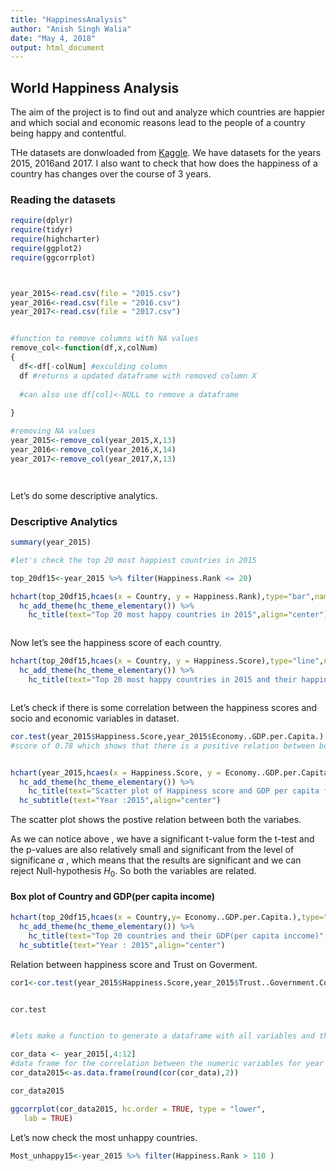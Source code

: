 ---
title: "HappinessAnalysis"
author: "Anish Singh Walia"
date: "May 4, 2018"
output: html_document
---

## World Happiness Analysis


The aim of the project is to find out and analyze which countries are happier and which social and economic reasons lead to the people of a country being happy and contentful.



THe datasets are donwloaded from [Kaggle](https://www.kaggle.com/unsdsn/world-happiness/data). We have datasets for the years 2015, 2016and 2017. I also want to check that how does the happiness of a country has  changes over the course of 3 years.



### Reading the datasets


```{r ,message=FALSE,error=FALSE}


require(dplyr)
require(tidyr)
require(highcharter)
require(ggplot2)
require(ggcorrplot)



year_2015<-read.csv(file = "2015.csv")
year_2016<-read.csv(file = "2016.csv")
year_2017<-read.csv(file = "2017.csv")


#function to remove columns with NA values
remove_col<-function(df,x,colNum)
{
  df<-df[-colNum] #exculding column 
  df #returns a updated dataframe with removed column X
  
  #can also use df[col]<-NULL to remove a dataframe
  
}

#removing NA values
year_2015<-remove_col(year_2015,X,13)
year_2016<-remove_col(year_2016,X,14)
year_2017<-remove_col(year_2017,X,13)




```

Let's do some descriptive analytics.


### Descriptive Analytics

```{r,message=FALSE,error=FALSE}
summary(year_2015)

#let's check the top 20 most happiest countries in 2015

top_20df15<-year_2015 %>% filter(Happiness.Rank <= 20)

hchart(top_20df15,hcaes(x = Country, y = Happiness.Rank),type="bar",name="Rank",color="#A45A8D") %>% 
  hc_add_theme(hc_theme_elementary()) %>% 
    hc_title(text="Top 20 most happy countries in 2015",align="center") 



```


Now let's see the happiness score of each country.

```{r}

hchart(top_20df15,hcaes(x = Country, y = Happiness.Score),type="line",name="score",color="#E8CF1C") %>% 
  hc_add_theme(hc_theme_elementary()) %>% 
    hc_title(text="Top 20 most happy countries in 2015 and their happiness scores",align="center") 



```


Let's check if there is some correlation between the happiness scores and socio and economic variables in dataset.

```{r}

cor.test(year_2015$Happiness.Score,year_2015$Economy..GDP.per.Capita.)
#score of 0.78 which shows that there is a positive relation between both


hchart(year_2015,hcaes(x = Happiness.Score, y = Economy..GDP.per.Capita.),type="point",color="black") %>% 
  hc_add_theme(hc_theme_elementary()) %>% 
    hc_title(text="Scatter plot of Happiness score and GDP per capita for ",align="center") %>% 
  hc_subtitle(text="Year :2015",align="center")


```
The scatter plot shows the postive relation between both the variabes.

As we can notice above , we have a significant t-value form the t-test and the p-values are also relatively small and significant from the level of significane $\alpha$ , which means that the results are significant and we can reject Null-hypothesis $H_0$. So both the variables are related.



#### Box plot of Country and GDP(per capita income)


```{r,error=FALSE,message=FALSE}

hchart(top_20df15,hcaes(x = Country,y= Economy..GDP.per.Capita.),type="line",name="GDP",color="green") %>% 
  hc_add_theme(hc_theme_elementary()) %>% 
    hc_title(text="Top 20 countries and their GDP(per capita inccome)",align="center")  %>% 
  hc_subtitle(text="Year : 2015",align="center")


```

Relation between happiness score and Trust on Goverment.

```{r}

cor1<-cor.test(year_2015$Happiness.Score,year_2015$Trust..Government.Corruption.)


cor.test


#lets make a function to generate a dataframe with all variables and their relative correlation scores with other variables.

cor_data <- year_2015[,4:12]
#data frame for the correlation between the numeric variables for year 2015 
cor_data2015<-as.data.frame(round(cor(cor_data),2))

```


```{r}
cor_data2015

ggcorrplot(cor_data2015, hc.order = TRUE, type = "lower",
   lab = TRUE)

```



Let's now check the most unhappy countries.


```{r}

Most_unhappy15<-year_2015 %>% filter(Happiness.Rank > 110 )

```


